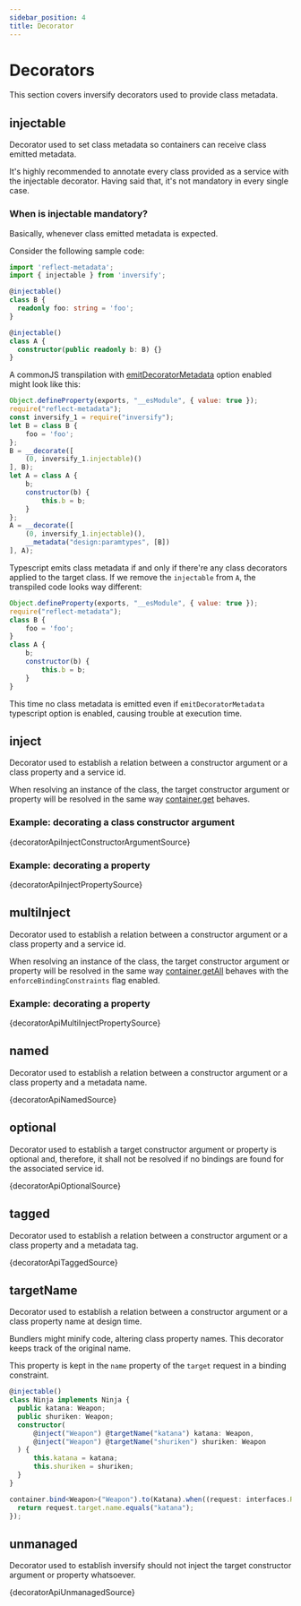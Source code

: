 ```yaml
---
sidebar_position: 4
title: Decorator
---
```


# Decorators

This section covers inversify decorators used to provide class metadata.

## injectable

Decorator used to set class metadata so containers can receive class emitted metadata.

It's highly recommended to annotate every class provided as a service with the injectable decorator. Having said that, it's not mandatory in every single case.

### When is injectable mandatory?

Basically, whenever class emitted metadata is expected.

Consider the following sample code:

```ts
import 'reflect-metadata';
import { injectable } from 'inversify';

@injectable()
class B {
  readonly foo: string = 'foo';
}

@injectable()
class A {
  constructor(public readonly b: B) {}
}
```

A commonJS transpilation with [emitDecoratorMetadata](https://www.typescriptlang.org/tsconfig/#emitDecoratorMetadata) option enabled might look like this:

```js
Object.defineProperty(exports, "__esModule", { value: true });
require("reflect-metadata");
const inversify_1 = require("inversify");
let B = class B {
    foo = 'foo';
};
B = __decorate([
    (0, inversify_1.injectable)()
], B);
let A = class A {
    b;
    constructor(b) {
        this.b = b;
    }
};
A = __decorate([
    (0, inversify_1.injectable)(),
    __metadata("design:paramtypes", [B])
], A);
```

Typescript emits class metadata if and only if there're any class decorators applied to the target class. If we remove the `injectable` from `A`, the transpiled code looks way different:

```js
Object.defineProperty(exports, "__esModule", { value: true });
require("reflect-metadata");
class B {
    foo = 'foo';
}
class A {
    b;
    constructor(b) {
        this.b = b;
    }
}
```

This time no class metadata is emitted even if `emitDecoratorMetadata` typescript option is enabled, causing trouble at execution time.

## inject

Decorator used to establish a relation between a constructor argument or a class property and a service id.

When resolving an instance of the class, the target constructor argument or property will be resolved in the same way [container.get](/docs/api/container#get) behaves.

### Example: decorating a class constructor argument

<CodeBlock language="ts">{decoratorApiInjectConstructorArgumentSource}</CodeBlock>

### Example: decorating a property

<CodeBlock language="ts">{decoratorApiInjectPropertySource}</CodeBlock>

## multiInject

Decorator used to establish a relation between a constructor argument or a class property and a service id.

When resolving an instance of the class, the target constructor argument or property will be resolved in the same way [container.getAll](/docs/api/container#getall) behaves with the `enforceBindingConstraints` flag enabled.

### Example: decorating a property

<CodeBlock language="ts">{decoratorApiMultiInjectPropertySource}</CodeBlock>

## named

Decorator used to establish a relation between a constructor argument or a class property and a metadata name.

<CodeBlock language="ts">{decoratorApiNamedSource}</CodeBlock>

## optional

Decorator used to establish a target constructor argument or property is optional and, therefore, it shall not be resolved if no bindings are found for the associated service id.

<CodeBlock language="ts">{decoratorApiOptionalSource}</CodeBlock>

## tagged

Decorator used to establish a relation between a constructor argument or a class property and a metadata tag.

<CodeBlock language="ts">{decoratorApiTaggedSource}</CodeBlock>

## targetName
Decorator used to establish a relation between a constructor argument or a class property name at design time.

Bundlers might minify code, altering class property names. This decorator keeps track of the original name.

This property is kept in the `name` property of the `target` request in a binding constraint.

```ts
@injectable()
class Ninja implements Ninja {
  public katana: Weapon;
  public shuriken: Weapon;
  constructor(
      @inject("Weapon") @targetName("katana") katana: Weapon,
      @inject("Weapon") @targetName("shuriken") shuriken: Weapon
  ) {
      this.katana = katana;
      this.shuriken = shuriken;
  }
}

container.bind<Weapon>("Weapon").to(Katana).when((request: interfaces.Request) => {
  return request.target.name.equals("katana");
});
```

## unmanaged

Decorator used to establish inversify should not inject the target constructor argument or property whatsoever.

<CodeBlock language="ts">{decoratorApiUnmanagedSource}</CodeBlock>
